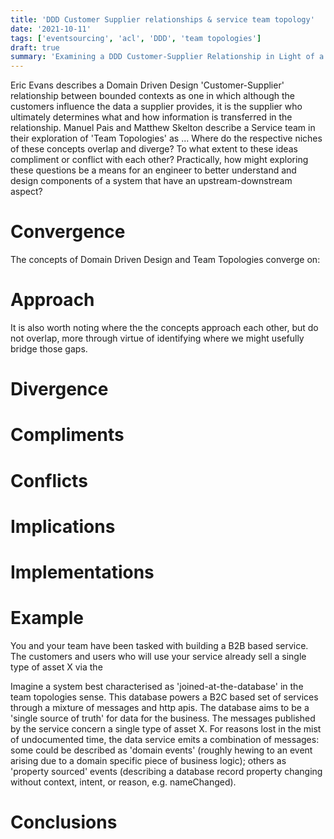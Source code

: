 ```yaml
---
title: 'DDD Customer Supplier relationships & service team topology'
date: '2021-10-11'
tags: ['eventsourcing', 'acl', 'DDD', 'team topologies']
draft: true
summary: 'Examining a DDD Customer-Supplier Relationship in Light of a Service Team Topology'
---
```


Eric Evans describes a Domain Driven Design 'Customer-Supplier' relationship between bounded contexts
as one in which although the customers influence the data a supplier provides, it is the supplier who
ultimately determines what and how information is transferred in the relationship. Manuel Pais and
Matthew Skelton describe a Service team in their exploration of 'Team Topologies' as ...
Where do the respective niches of these concepts overlap and diverge? To what extent to these ideas
compliment or conflict with each other? Practically, how might exploring these questions be a means
for an engineer to better understand and design components of a system that have an upstream-downstream
aspect?

# Convergence

The concepts of Domain Driven Design and Team Topologies converge on:

# Approach

It is also worth noting where the the concepts approach each other, but do not overlap, more through virtue
of identifying where we might usefully bridge those gaps.

# Divergence

# Compliments

# Conflicts

# Implications

# Implementations

# Example

You and your team have been tasked with building a B2B based service. The customers and users
who will use your service already sell a single type of asset X via the

Imagine a system best characterised as 'joined-at-the-database' in the team topologies sense.
This database powers a B2C based set of services through a mixture of messages and http apis.
The database aims to be
a 'single source of truth' for data for the business. The messages published by the service
concern a single type of asset X. For reasons lost in the mist of undocumented time, the data
service emits a combination of messages: some could be described as 'domain events' (roughly
hewing to an event arising due to a domain specific piece of business logic); others as
'property sourced' events (describing a database record property changing without context,
intent, or reason, e.g. nameChanged).

# Conclusions
